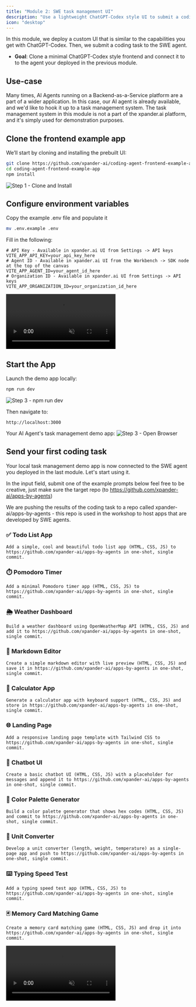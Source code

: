 ```yaml
---
title: "Module 2: SWE task management UI"
description: "Use a lightweight ChatGPT-Codex style UI to submit a coding task to your SWE agent"
icon: "desktop"
---
```


<Note>
In this module, we deploy a custom UI that is similar to the capabilities you get with ChatGPT-Codex. Then, we submit a coding task to the SWE agent.

  - **Goal**: Clone a minimal ChatGPT-Codex style frontend and connect it to to the agent your deployed in the previous module.
</Note>

## Use-case

Many times, AI Agents running on a Backend-as-a-Service platform are a part of a wider application. In this case, our AI agent is already available, and we'd like to hook it up to a task management system. The task management system in this module is not a part of the xpander.ai platform, and it's simply used for demonstration purposes.


## Clone the frontend example app

We’ll start by cloning and installing the prebuilt UI:

```bash
git clone https://github.com/xpander-ai/coding-agent-frontend-example-app.git
cd coding-agent-frontend-example-app
npm install
```

![Step 1 - Clone and Install](/images/workshops/git-clone.png)

## Configure environment variables

Copy the example .env file and populate it

```bash
mv .env.example .env
```

Fill in the following:

```env
# API Key - Available in xpander.ai UI from Settings -> API keys 
VITE_APP_API_KEY=your_api_key_here
# Agent ID - Available in xpander.ai UI from the Workbench -> SDK node at the top of the canvas
VITE_APP_AGENT_ID=your_agent_id_here
# Organization ID - Available in xpander.ai UI from Settings -> API keys
VITE_APP_ORGANIZATION_ID=your_organization_id_here
```

<Accordion title="Videos: getting the required variables">
<Frame>
  <video autoPlay muted loop playsInline className="w-full aspect-video" src="https://assets.xpanderai.io/workshops/videos/settings-api-keys.mp4" />
</Frame>

### Copy Your Agent ID
<Frame>
  <video autoPlay muted loop playsInline className="w-full aspect-video" src="https://assets.xpanderai.io/workshops/videos/swe-copy-agent-id.mp4" />
</Frame>
</Accordion>


## Start the App

Launch the demo app locally:

```bash
npm run dev
```

![Step 3 - npm run dev](/images/workshops/swe-npm-run-dev.png)

Then navigate to:

```
http://localhost:3000
```
Your AI Agent's task management demo app:
![Step 3 - Open Browser](/images/workshops/swe-blank-tasks-manager.png)

## Send your first coding task
Your local task management demo app is now connected to the SWE agent you deployed in the last module. Let's start using it.

In the input field, submit one of the example prompts below
feel free to be creative, just make sure the target repo (to https://github.com/xpander-ai/apps-by-agents)

<Accordion title="Prompt Examples for apps-by-agents">

<Note>
We are pushing the results of the coding task to a repo called xpander-ai/apps-by-agents - this repo is used in the workshop to host apps that are developed by SWE agents.
</Note>

### ✅ Todo List App
```text
Add a simple, cool and beautiful todo list app (HTML, CSS, JS) to https://github.com/xpander-ai/apps-by-agents in one-shot, single commit.
````

### ⏱️ Pomodoro Timer

```text
Add a minimal Pomodoro timer app (HTML, CSS, JS) to https://github.com/xpander-ai/apps-by-agents in one-shot, single commit.
```

### 🌦️ Weather Dashboard

```text
Build a weather dashboard using OpenWeatherMap API (HTML, CSS, JS) and add it to https://github.com/xpander-ai/apps-by-agents in one-shot, single commit.
```

### 📝 Markdown Editor

```text
Create a simple markdown editor with live preview (HTML, CSS, JS) and save it in https://github.com/xpander-ai/apps-by-agents in one-shot, single commit.
```

### 🧮 Calculator App

```text
Generate a calculator app with keyboard support (HTML, CSS, JS) and store in https://github.com/xpander-ai/apps-by-agents in one-shot, single commit.
```

### 🌐 Landing Page

```text
Add a responsive landing page template with Tailwind CSS to https://github.com/xpander-ai/apps-by-agents in one-shot, single commit.
```

### 💬 Chatbot UI

```text
Create a basic chatbot UI (HTML, CSS, JS) with a placeholder for messages and append it to https://github.com/xpander-ai/apps-by-agents in one-shot, single commit.
```

### 🎨 Color Palette Generator

```text
Build a color palette generator that shows hex codes (HTML, CSS, JS) and commit to https://github.com/xpander-ai/apps-by-agents in one-shot, single commit.
```

### 📏 Unit Converter

```text
Develop a unit converter (length, weight, temperature) as a single-page app and push to https://github.com/xpander-ai/apps-by-agents in one-shot, single commit.
```

### ⌨️ Typing Speed Test

```text
Add a typing speed test app (HTML, CSS, JS) to https://github.com/xpander-ai/apps-by-agents in one-shot, single commit.
```

### 🃏 Memory Card Matching Game

```text
Create a memory card matching game (HTML, CSS, JS) and drop it into https://github.com/xpander-ai/apps-by-agents in one-shot, single commit.
```

</Accordion>

<Frame>
  <video autoPlay muted loop playsInline className="w-full aspect-video" src="https://assets.xpanderai.io/workshops/videos/swe-send-task.mp4" />
</Frame>

---

## Track task execution

Click **View codex logs** to view real-time execution details and explore the logs.
Pay attention of the way codex manage and run the agentic loop and the creation process of your app.

> ⏳ **Note**: Task execution takes a few minutes - sit back, relax, and watch the agent work its magic. codex may split the task into multiple sub-tasks that can take up to 15 minutes. if it takes more than 15 minutes just let it run in the background and proceed with the rest of the workshop.

<Frame>
  <video autoPlay muted loop playsInline className="w-full aspect-video" src="https://assets.xpanderai.io/workshops/videos/swe-track-result.mp4" />
</Frame>

### You’ll see:

- **Top**: The original prompt or task
- **Popup**: Logs and generated output from the agent
- **Result**: Execution result
- **Logs & Messages Buttons**: Execution messages logs & codex execution logs

<Accordion title="How does this work?">

  When you submit a task, the app uses the **xpander.ai SDK** (via a **Web Worker**) to create and run the task in the cloud - fully serverless.

  The worker handles:
  - Creating tasks → [`createTask()` in `workers/xpanderWorker.ts`](https://github.com/xpander-ai/coding-agent-frontend-example-app/blob/main/src/workers/xpanderWorker.ts#L79)
  - Fetching task details and logs → [`useTask()` and `useLogs()` in `hooks/`](https://github.com/xpander-ai/coding-agent-frontend-example-app/tree/main/src/hooks)

  The UI polls task status and updates in real time using **React Query**.  
  You can see this in action inside:
  - [`Dashboard`](https://github.com/xpander-ai/coding-agent-frontend-example-app/blob/main/src/pages/Dashboard.tsx): task list and creation
  - [`TaskDetails`](https://github.com/xpander-ai/coding-agent-frontend-example-app/blob/main/src/pages/TaskDetails.tsx): real-time updates, logs, messages

  The **Codex tool** streams logs to a centralized **Logstash** tied to your **account**.  
  Logs are stored for a limited period and made available via the `logs.xpander.ai` micro-service.

  The frontend fetches these logs through polling (every 2s) using the SDK inside a Web Worker.

  💡 A task can include multiple threads - each representing a conversation or execution chain tied to your agent.
</Accordion>

### Succesful app creation
![swe coding task result with pr](/images/workshops/swe-coding-task-result-with-pr.png)

## Summary and next steps

Your SWE task management UI is now live and connected to the SWE agent hosted on xpander.ai.
Through the UI, you instructed the agent to build an application and push it to the apps-by-agents repo.

Check out your Pull Request at: https://github.com/xpander-ai/apps-by-agents


→ Proceed to [Module 3: Advanced customization](./03-advanced-customization) 